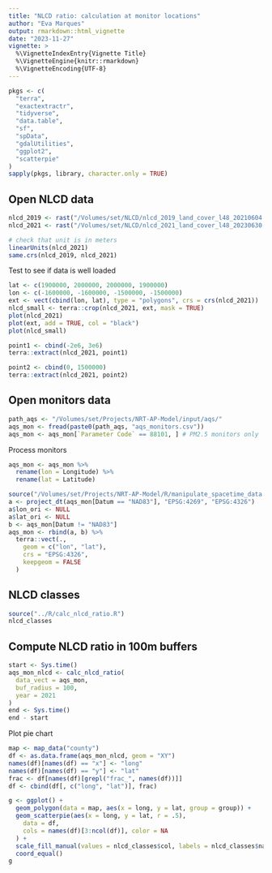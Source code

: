 ```yaml
---
title: "NLCD ratio: calculation at monitor locations"
author: "Eva Marques"
output: rmarkdown::html_vignette
date: "2023-11-27"
vignette: >
  %\VignetteIndexEntry{Vignette Title}
  %\VignetteEngine{knitr::rmarkdown}
  %\VignetteEncoding{UTF-8}
---
```


```r
pkgs <- c(
  "terra",
  "exactextractr",
  "tidyverse",
  "data.table",
  "sf",
  "spData",
  "gdalUtilities",
  "ggplot2",
  "scatterpie"
)
sapply(pkgs, library, character.only = TRUE)
```


## Open NLCD data 

```r
nlcd_2019 <- rast("/Volumes/set/NLCD/nlcd_2019_land_cover_l48_20210604.tif")
nlcd_2021 <- rast("/Volumes/set/NLCD/nlcd_2021_land_cover_l48_20230630.tif")

# check that unit is in meters
linearUnits(nlcd_2021)
same.crs(nlcd_2019, nlcd_2021)
```

Test to see if data is well loaded

```r
lat <- c(1900000, 2000000, 2000000, 1900000)
lon <- c(-1600000, -1600000, -1500000, -1500000)
ext <- vect(cbind(lon, lat), type = "polygons", crs = crs(nlcd_2021))
nlcd_small <- terra::crop(nlcd_2021, ext, mask = TRUE)
plot(nlcd_2021)
plot(ext, add = TRUE, col = "black")
plot(nlcd_small)

point1 <- cbind(-2e6, 3e6)
terra::extract(nlcd_2021, point1)

point2 <- cbind(0, 1500000)
terra::extract(nlcd_2021, point2)
```


## Open monitors data 

```r
path_aqs <- "/Volumes/set/Projects/NRT-AP-Model/input/aqs/"
aqs_mon <- fread(paste0(path_aqs, "aqs_monitors.csv"))
aqs_mon <- aqs_mon[`Parameter Code` == 88101, ] # PM2.5 monitors only
```

Process monitors 

```r
aqs_mon <- aqs_mon %>%
  rename(lon = Longitude) %>%
  rename(lat = Latitude)

source("/Volumes/set/Projects/NRT-AP-Model/R/manipulate_spacetime_data.R")
a <- project_dt(aqs_mon[Datum == "NAD83"], "EPSG:4269", "EPSG:4326")
a$lon_ori <- NULL
a$lat_ori <- NULL
b <- aqs_mon[Datum != "NAD83"]
aqs_mon <- rbind(a, b) %>%
  terra::vect(.,
    geom = c("lon", "lat"),
    crs = "EPSG:4326",
    keepgeom = FALSE
  )
```


## NLCD classes

```r
source("../R/calc_nlcd_ratio.R")
nlcd_classes
```


## Compute NLCD ratio in 100m buffers

```r
start <- Sys.time()
aqs_mon_nlcd <- calc_nlcd_ratio(
  data_vect = aqs_mon,
  buf_radius = 100,
  year = 2021
)
end <- Sys.time()
end - start
```

Plot pie chart

```r
map <- map_data("county")
df <- as.data.frame(aqs_mon_nlcd, geom = "XY")
names(df)[names(df) == "x"] <- "long"
names(df)[names(df) == "y"] <- "lat"
frac <- df[names(df)[grepl("frac_", names(df))]]
df <- cbind(df[, c("long", "lat")], frac)

g <- ggplot() +
  geom_polygon(data = map, aes(x = long, y = lat, group = group)) +
  geom_scatterpie(aes(x = long, y = lat, r = .5),
    data = df,
    cols = names(df)[3:ncol(df)], color = NA
  ) +
  scale_fill_manual(values = nlcd_classes$col, labels = nlcd_classes$names) +
  coord_equal()
g
```
